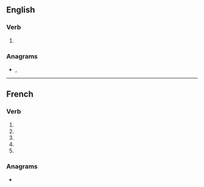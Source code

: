 {{also|atomisé}}
==English==

===Verb===
{{en-verb|atomis}}

# {{alternative spelling of|atomize|lang=en}}

===Anagrams===
* {{l|en|amosite}}, {{l|en|atomies}}

----

==French==

===Verb===
{{fr-verb-form}}

# {{inflection of|atomiser||1|s|pres|indc|lang=fr}}
# {{inflection of|atomiser||3|s|pres|indc|lang=fr}}
# {{inflection of|atomiser||1|s|pres|subj|lang=fr}}
# {{inflection of|atomiser||3|s|pres|subj|lang=fr}}
# {{inflection of|atomiser||2|s|impr|lang=fr}}

===Anagrams===
* {{l|fr|maoïste}}